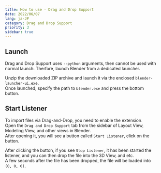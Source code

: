 ```yaml
---
title: How to use - Drag and Drop Support
date: 2022/06/07
lang: ja-JP
category: Drag and Drop Support
priority: 3
sidebar: true
---
```


## Launch

Drag and Drop Support uses `--python` arguments, then cannot be used with normal launch.
Therfore, launch Blender from a dedicated launcher.

Unzip the downloaded ZIP archive and launch it via the enclosed `blender-launcher-ui.exe`.  
Once launched, specify the path to `blender.exe` and press the bottom button.

## Start Listener

To import files via Drag-and-Drop, you need to enable the extension.  
Open the `Drag and Drop Support` tab from the sidebar of Layout View, Modeling View, and other views in Blender.  
After opening it, you will see a button called `Start Listener`, click on the button.

After clicking the button, if you see `Stop Listener`, it has been started the listener, and you can then drop the file into the 3D View, and etc.  
A few seconds after the file has been dropped, the file will be loaded into `(0, 0, 0)`.
